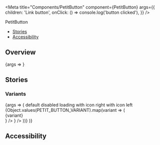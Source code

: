 
<Meta
  title="Components/PetitButton"
  component={PetitButton}
  args={{
    children: 'Link button',
    onClick: () => console.log('button clicked'),
  }}
/>

<PageHeader>PetitButton</PageHeader>

- [Stories](#stories)
- [Accessibility](#accessibility)

## Overview

<Canvas>
  <Story name="Default">{args => <PetitButton {...args} />}</Story>
</Canvas>

<ArgsTable story="Default" />

## Stories

### Variants

<Canvas>
  <Story name="Variants">
    {args => (
      <StoryVariantTable className="sg-button-stories-table">
        <thead>
          <tr>
            <th />
            <th>
              <Headline
                extraBold
                transform="uppercase"
                as="span"
                color="text-gray-40"
                size="medium"
              >
                default
              </Headline>
            </th>
            <th>
              <Headline
                extraBold
                transform="uppercase"
                as="span"
                color="text-gray-40"
                size="medium"
              >
                disabled
              </Headline>
            </th>
            <th>
              <Headline
                extraBold
                transform="uppercase"
                as="span"
                color="text-gray-40"
                size="medium"
              >
                loading
              </Headline>
            </th>
            <th>
              <Headline
                extraBold
                transform="uppercase"
                as="span"
                color="text-gray-40"
                size="medium"
              >
                with icon right
              </Headline>
            </th>
            <th>
              <Headline
                extraBold
                transform="uppercase"
                as="span"
                color="text-gray-40"
                size="medium"
              >
                with icon left
              </Headline>
            </th>
          </tr>
        </thead>
        <tbody>
          {Object.values(PETIT_BUTTON_VARIANT).map(variant => (
            <tr
              style={{
                backgroundColor:
                  'transparent-inverted' === variant ? 'black' : 'transparent',
              }}
              key={variant}
            >
              <td>
                <div
                  style={{
                    height: 40,
                    display: 'flex',
                    alignItems: 'center',
                  }}
                >
                  <Headline
                    extraBold
                    transform="uppercase"
                    as="span"
                    color="text-gray-40"
                    size="medium"
                  >
                    {variant}
                  </Headline>
                </div>
              </td>
              <td>
                <div>
                  <PetitButton {...args} variant={variant} />
                </div>
              </td>
              <td>
                <PetitButton {...args} variant={variant} disabled />
              </td>
              <td>
                <PetitButton {...args} variant={variant} />
              </td>
              <td>
                <PetitButton
                  {...args}
                  variant={variant}
                  icon={<Icon type="arrow_right" color="adaptive" />}
                />
              </td>
              <td>
                <PetitButton
                  {...args}
                  variant={variant}
                  icon={<Icon type="arrow_up" color="adaptive" reversedOrder />}
                />
              </td>
            </tr>
          ))}
        </tbody>
      </StoryVariantTable>
    )}
  </Story>
</Canvas>

## Accessibility
